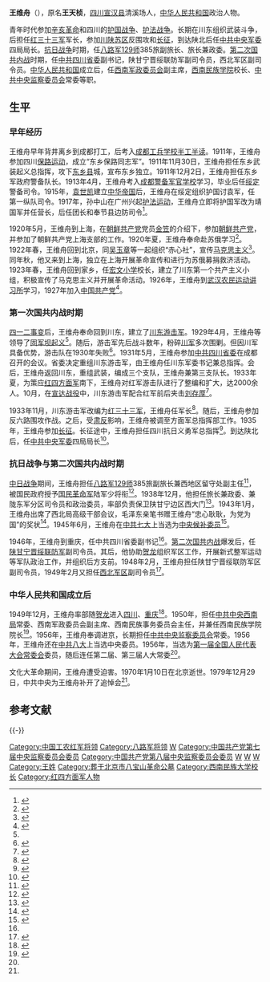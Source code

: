 {{Infobox_officeholder
|name           = 王维舟
|image name     = Wang Weizhou.jpg
|image width    = 200
|now            = [[西南军政委员会|西南军政委员会]]副主席
|period         =1950年6月 - 1954年11月
|sex            = 男
|different name = 王天桢
|party          = [[朝鲜共产党|朝鲜共产党]]<br>{{CPC}}
|nationality    = {{PRC}}
|date of birth  = {{Birth date|1887|6|10}} 
|place of birth = {{QING}}[[四川省|四川省]][[宣汉县|宣汉县]]
|date of death  = {{Death date and age|1970|1|10|1887|6|10}} 
|place of death = {{PRC}}[[北京市|北京市]]
|spouse         = 马奎宣
|relatives      = <!-- 親屬姓名 --> 
|children       = 
|profession     = 
|religion       = [[无神论|无]]
|signature      = <!-- 簽名图片（只填写文件名） --> 
|sig width      = <!-- 签名图片宽度（不須加“px”） --> 
|website        = <!-- 個人網站 --> 
|educate        = [[成都警备军官学校|成都警备军官学校]]
|past           = <!-- 過往經歷 --> 
|work           =
}}
'''王维舟'''（{{bd|1887年|6月10日|1970年|1月10日|catIdx=}}），原名'''王天桢'''，[[四川|四川]][[宣汉县|宣汉县]]清溪场人，[[中华人民共和国|中华人民共和国]]政治人物。

青年时代参加[[辛亥革命|辛亥革命]]和四川的[[护国战争|护国战争]]、[[护法战争|护法战争]]。长期在川东组织武装斗争，后担任[[红三十三军|红三十三军]]军长，参加[[川陕苏区|川陕苏区]]反围攻和[[长征|长征]]，到达陕北后任[[中共中央军委|中共中央军委]]四局局长。[[抗日战争|抗日战争]]时期，任[[八路军|八路军]][[129师|129师]]385旅副旅长、旅长兼政委。[[第二次国共内战|第二次国共内战]]时期，任[[中共四川省委|中共四川省委]]副书记，陕甘宁晋绥联防军副司令员，西北军区副司令员。[[中华人民共和国|中华人民共和国]]成立后，任[[西南军政委员会|西南军政委员会]]副主席，[[西南民族学院|西南民族学院]]校长、[[中共中央监察委员会|中共中央监察委员会]]常委等职。

==生平==
===早年经历===
王维舟早年背井离乡到成都打工，后考入[[成都工兵学校|成都工兵学校]][[半工半读|半工半读]]。1911年，王维舟参加四川[[保路运动|保路运动]]，成立“东乡保路同志军”。1911年11月30日，王维舟担任东乡武装起义总指挥，攻下[[东乡县|东乡县]]城，宣布东乡独立。1911年12月2日，王维舟担任东乡军政府警备队长。1913年4月，王维舟考入[[成都警备军官学校|成都警备军官学校]]学习，毕业后任[[绥定府|绥定]]警备司令。1915年，[[袁世凯|袁世凯]]建立[[中华帝国|中华帝国]]后，王维舟在绥定组织护国讨袁军，任第一纵队司令。1917年，孙中山在广州兴起[[护法运动|护法运动]]，王维舟立即将护国军改为靖国军并任营长，后任团长和奉节县边防司令<ref>{{cite book|title=王维舟传|editor=冰昆|pages=36|publisher=北京：中国展望出版社|year=1984}}</ref>。

1920年5月，王维舟到上海，在[[朝鲜共产党|朝鲜共产党]]党员[[金笠|金笠]]的介绍下，参加[[朝鲜共产党|朝鲜共产党]]，并参加了朝鲜共产党上海支部的工作。1920年夏，王维舟奉命赴苏俄学习<ref>{{cite book|title=戎马春秋 革命回忆录|editor=兰州部队党史资料征集办公室|year=1983|pages=55|publisher=甘肃人民出版社}}</ref>。1922年春，王维舟回到北京，同[[吴玉章|吴玉章]]等一起组织“赤心社”，宣传[[马克思主义|马克思主义]]<ref>{{cite book |author=雷秀珍 编著 |title=中国共产党党史人物介绍 |publisher=中国人民大学出版社 |year=1991 |page = 11 |ISBN = 978-7-300-01040-3}}</ref>。同年秋，他又来到上海，独立在上海开展革命宣传和进行为苏俄募捐救济活动。1923年春，王维舟回到家乡，任[[宏文小学|宏文小学]]校长，建立了川东第一个共产主义小组，积极宣传了马克思主义并开展革命活动。1926年，王维舟到[[武汉农民运动讲习所|武汉农民运动讲习所]]学习，1927年加入[[中国共产党|中国共产党]]<ref name="jlz">{{cite book|title=解放军将领传 Volume3|pages=27-60|editor=星火燎原编辑部|publisher=北京：解放军出版社|year=1986}}</ref>。

===第一次国共内战时期===
[[四一二事变|四一二事变]]后，王维舟奉命回到川东，建立了[[川东游击军|川东游击军]]。1929年4月，王维舟等领导了[[固军坝起义|固军坝起义]]<ref name="jlz"/>。随后，游击军先后战斗数年，粉碎[[川军|川军]]多次围剿。但因川军具备优势，游击队在1930年失败<ref>{{cite book|title=星火燎原 Volume1|author=朱德等|year=1979|pages=423|publisher=解放军出版社}}</ref>。1931年5月，王维舟参加[[中共四川省委|中共四川省委]]在成都召开的会议。省委决定重组川东游击军，由王维舟任川东军委书记兼总指挥。会后，王维舟返回川东，重组武装，编成三个支队，王维舟兼第三支队长。1933年夏，为策应[[红四方面军|红四方面军]]南下，王维舟对红军游击队进行了整编和扩大，达2000余人。10月，在[[宣达战役|宣达战役]]中，川东游击军配合红军前后夹击[[刘存厚|刘存厚]]<ref name="red">{{cite book | author = 武国友 | title = 红军长征全史（第三卷） | url =  | date = 1996 | location =  | publisher = 东北师范大学出版社 | id = 红四方面军战史 | isbn = 7-5602-1842-3 | pages = 123-124 }}</ref>。

1933年11月，川东游击军改编为[[红三十三军|红三十三军]]，王维舟任军长<ref name="bio">{{cite book | author = 徐向前 | title = 历史的回顾 | url =  | date = 1987 | location =  | publisher = 解放军出版社 | id = | isbn = 7506501260 | pages = 336 }}</ref>。随后，王维舟参加反六路围攻作战。之后，受[[肃反|肃反]]影响，王维舟被调至方面军总指挥部工作。1935年，王维舟参加[[长征|长征]]。长征途中，王维舟担任四川抗日义勇军总指挥<ref>{{cite book|author=王树增|title=长征|url=https://archive.org/details/changzheng0000wang|year=2006|location=北京|publisher=人民文学出版社|isbn=978-7-02-005798-6|page=600}}</ref>。到达陕北后，任[[中共中央军委|中共中央军委]]四局局长<ref>{{cite book|author=《中国人民解放军军史》编写组|title=中国人民解放军军史：第一卷|year=2010|publisher=军事科学出版社|pages=296|isbn=978-7-80237-381-5}}</ref>。

===抗日战争与第二次国共内战时期===
[[中国抗日战争|中日战争]]期间，王维舟担任[[八路军|八路军]][[129师|129师]]385旅副旅长兼西地区留守处副主任<ref>{{cite book |author =张文杰；郭辉|title =中国革命战争纪实·抗日战争·八路军卷| year = 2007-7| publisher = 北京：人民出版社|isbn =978-7-01-005024-9|pages=附表1.3}}</ref>，被国民政府授予[[国民革命军|国民革命军]]陆军少将衔<ref>{{cite web|url =http://www.sn.xinhuanet.com/2008-07/30/content_13975439.htm|title =红军改编为八路军初期部队作战序列|date =2008-07-30|publisher =新华网|accessdate =2015-07-12|deadurl =yes|archiveurl =https://web.archive.org/web/20150924103019/http://www.sn.xinhuanet.com/2008-07/30/content_13975439.htm|archivedate =2015-09-24}}</ref>。1938年12月，他担任旅长兼政委、兼陇东军分区司令员和政治委员，率部负责保卫陕甘宁边区西大门<ref name="hou1">{{cite book | author = 中国人民解放军历史资料丛书编审委员会 | coauthors =  | title = 八路军·表册 | url =  | date = 1994 | location =  | publisher = 解放军出版社 | id =  | isbn = 9787506522908 | pages = 34 }}</ref>。1943年1月，王维舟出席了西北局高级干部会议，毛泽东亲笔书赠王维舟“忠心耿耿，为党为国”的奖状<ref>{{cite book|title=陇原星火|editor=尤明智|year=1981|pages=106|publisher=甘肃人民出版社}}</ref>。1945年6月，王维舟在[[中共七大|中共七大]]上当选为[[中央候补委员|中央候补委员]]<ref>{{cite web|accessdate=2015-07-12|title=第七届中央委员会（1945年6月-1956年9月）|publisher=中国共产党新闻网|url=http://cpc.people.com.cn/GB/64162/139962/8437280.html|archive-date=2016-03-04|archive-url=https://web.archive.org/web/20160304070821/http://cpc.people.com.cn/GB/64162/139962/8437280.html|dead-url=no}}</ref>。

1946年，王维舟到重庆，任中共四川省委副书记<ref name="jlz"/>。[[第二次国共内战|第二次国共内战]]爆发后，任[[陕甘宁晋绥联防军|陕甘宁晋绥联防军]]副司令员。其后，他协助[[贺龙|贺龙]]组织军区工作，开展新式整军运动等军队政治工作，并组织后方支前。1948年2月，王维舟担任陕甘宁晋绥联防军区副司令员，1949年2月又担任[[西北军区|西北军区]]副司令员<ref>{{cite book |author=张明金、刘立勤 |title=中国人民解放军历史上的200个军区|year=2010|publisher=解放军文艺出版社 |location=北京|pages=209|isbn=978-7-5033-2252-5}}</ref>。

===中华人民共和国成立后===
1949年12月，王维舟率部随[[贺龙|贺龙]]进入[[四川|四川]]、[[重庆|重庆]]<ref>{{cite book|author=《贺龙传》编写组|title=贺龙传|year=2007|pages=254|location=北京|publisher=当代中国出版社|isbn=978-7-80092-175-9}}</ref>。1950年，担任[[中共中央西南局|中共中央西南局]]常委、西南军政委员会副主席、西南民族事务委员会主任，并兼任西南民族学院院长<ref>{{cite book|title=中国革命史手册|author=陈荣华|year=1986|publisher=华中师范大学出版社|pages=257}}</ref>。1956年，王维舟奉调进京，长期担任[[中共中央监察委员会|中共中央监察委员会]]常委。1956年，王维舟还在[[中共八大|中共八大]]上当选中央委员。1956年，当选为[[第一届全国人民代表大会常委会|第一届全国人民代表大会常委会]]委员，随后连任第二届、第三届人大常委<ref name="jlz"/>。

文化大革命期间，王维舟遭受迫害。1970年1月10日在北京逝世。1979年12月29日，中共中央为王维舟补开了追悼会<ref name="jlz"/>。

== 参考文献 ==
{{Reflist|2}}
{{-}}
{{start box}}
{{s-aca}}
{{s-before|首任}}
{{s-title|[[西南民族学院|西南民族学院]]院长|1951年4月 - 1970年1月}}
{{s-after|[[张天伟|张天伟]]（1978年7月）}}
{{end box}}
{{DEFAULTSORT:Wang王}}
[[Category:中国工农红军将领|Category:中国工农红军将领]]
[[Category:八路军将领|Category:八路军将领]]
[[Category:中国共产党第七届中央委员会候补委员|W]]
[[Category:中国共产党第七届中央监察委员会委员|Category:中国共产党第七届中央监察委员会委员]]
[[Category:中国共产党第八届中央监察委员会委员|Category:中国共产党第八届中央监察委员会委员]]
[[Category:第一届全国人大常委会委员|W]]
[[Category:第二届全国人大常委会委员|W]]
[[Category:第三届全国人大常委会委员|W]]
[[Category:王姓|Category:王姓]]
[[Category:葬于北京市八宝山革命公墓|Category:葬于北京市八宝山革命公墓]]
[[Category:西南民族大学校长|Category:西南民族大学校长]]
[[Category:红四方面军人物|Category:红四方面军人物]]
